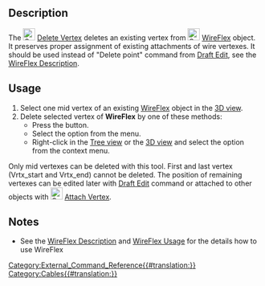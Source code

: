 <languages/>
<translate>

<!--T:1-->
{{Docnav
|[[Cables_AddVertex|AddVertex]]
|[[Cables_AttachVertex|AttachVertex]]
|[[Cables_Workbench|Cables]]
|IconL=Cables_AddVertex.svg
|IconR=Cables_AttachVertex.svg
|IconC=Cables_workbench_icon.svg
}}

<!--T:2-->
{{GuiCommand
|Name=Cables DelVertex
|MenuLocation=Cable Wires → Delete Vertex
|Workbenches=[[Cables_Workbench|Cables]]
|Shortcut=
|Version=1.0
|SeeAlso=[[Cables_AddVertex|Cables AddVertex]]
}}

==Description== <!--T:3-->

<!--T:4-->
The [[Image:Cables_DelVertex.svg|24px]] [[Cables_DelVertex|Delete Vertex]] deletes an existing vertex from [[Image:Cables_WireFlex.svg|24px]] [[Cables_WireFlex|WireFlex]] object. It preserves proper assignment of existing attachments of wire vertexes. It should be used instead of "Delete point" command from [[Draft_Edit|Draft Edit]], see the [[Cables_WireFlex#Description|WireFlex Description]].

==Usage== <!--T:5-->

<!--T:6-->
# Select one mid vertex of an existing [[Cables_WireFlex|WireFlex]] object in the [[3D_view|3D view]].
# Delete selected vertex of '''WireFlex''' by one of these methods:
#* Press the {{Button|[[Image:Cables_DelVertex.svg|16px]] [[Cables_DelVertex|Delete Vertex]]}} button.
#* Select the {{MenuCommand|Cable Wires → [[Image:Cables_DelVertex.svg|16px]] Delete Vertex}} option from the menu.
#* Right-click in the [[Tree_view|Tree view]] or the [[3D_view|3D view]] and select the {{MenuCommand|Cable Wires → [[Image:Cables_DelVertex.svg|16px]] Delete Vertex}} option from the context menu.

<!--T:7-->
Only mid vertexes can be deleted with this tool. First and last vertex (Vrtx_start and Vrtx_end) cannot be deleted. The position of remaining vertexes can be edited later with [[Draft_Edit|Draft Edit]] command or attached to other objects with [[Image:Cables_AttachVertex.svg|24px]] [[Cables_AttachVertex|Attach Vertex]].

==Notes== <!--T:8-->

<!--T:9-->
* See the [[Cables_WireFlex#Description|WireFlex Description]] and [[Cables_WireFlex#Usage|WireFlex Usage]] for the details how to use WireFlex


<!--T:10-->
{{Docnav
|[[Cables_AddVertex|AddVertex]]
|[[Cables_AttachVertex|AttachVertex]]
|[[Cables_Workbench|Cables]]
|IconL=Cables_AddVertex.svg
|IconR=Cables_AttachVertex.svg
|IconC=Cables_workbench_icon.svg
}}

</translate>
[[Category:External_Command_Reference{{#translation:}}]]
[[Category:Cables{{#translation:}}]]